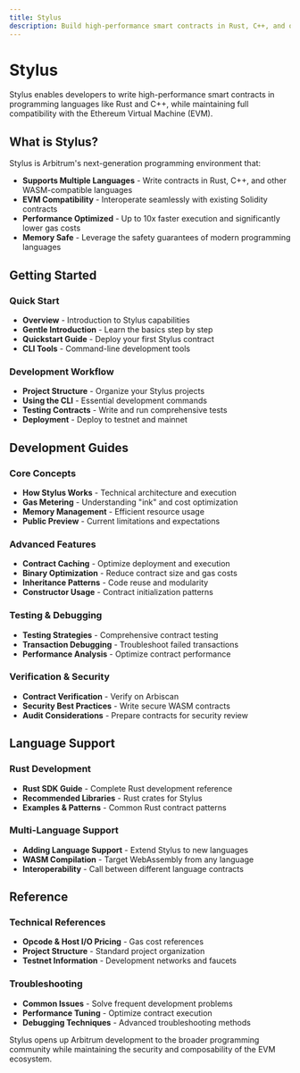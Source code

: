 ```yaml
---
title: Stylus
description: Build high-performance smart contracts in Rust, C++, and other WASM languages
---
```


# Stylus

Stylus enables developers to write high-performance smart contracts in programming languages like Rust and C++, while maintaining full compatibility with the Ethereum Virtual Machine (EVM).

## What is Stylus?

Stylus is Arbitrum's next-generation programming environment that:

- **Supports Multiple Languages** - Write contracts in Rust, C++, and other WASM-compatible languages
- **EVM Compatibility** - Interoperate seamlessly with existing Solidity contracts
- **Performance Optimized** - Up to 10x faster execution and significantly lower gas costs
- **Memory Safe** - Leverage the safety guarantees of modern programming languages

## Getting Started

### Quick Start
- **Overview** - Introduction to Stylus capabilities
- **Gentle Introduction** - Learn the basics step by step
- **Quickstart Guide** - Deploy your first Stylus contract
- **CLI Tools** - Command-line development tools

### Development Workflow
- **Project Structure** - Organize your Stylus projects
- **Using the CLI** - Essential development commands
- **Testing Contracts** - Write and run comprehensive tests
- **Deployment** - Deploy to testnet and mainnet

## Development Guides

### Core Concepts
- **How Stylus Works** - Technical architecture and execution
- **Gas Metering** - Understanding "ink" and cost optimization
- **Memory Management** - Efficient resource usage
- **Public Preview** - Current limitations and expectations

### Advanced Features
- **Contract Caching** - Optimize deployment and execution
- **Binary Optimization** - Reduce contract size and gas costs
- **Inheritance Patterns** - Code reuse and modularity
- **Constructor Usage** - Contract initialization patterns

### Testing & Debugging
- **Testing Strategies** - Comprehensive contract testing
- **Transaction Debugging** - Troubleshoot failed transactions
- **Performance Analysis** - Optimize contract performance

### Verification & Security
- **Contract Verification** - Verify on Arbiscan
- **Security Best Practices** - Write secure WASM contracts
- **Audit Considerations** - Prepare contracts for security review

## Language Support

### Rust Development
- **Rust SDK Guide** - Complete Rust development reference
- **Recommended Libraries** - Rust crates for Stylus
- **Examples & Patterns** - Common Rust contract patterns

### Multi-Language Support
- **Adding Language Support** - Extend Stylus to new languages
- **WASM Compilation** - Target WebAssembly from any language
- **Interoperability** - Call between different language contracts

## Reference

### Technical References
- **Opcode & Host I/O Pricing** - Gas cost references
- **Project Structure** - Standard project organization
- **Testnet Information** - Development networks and faucets

### Troubleshooting
- **Common Issues** - Solve frequent development problems
- **Performance Tuning** - Optimize contract execution
- **Debugging Techniques** - Advanced troubleshooting methods

Stylus opens up Arbitrum development to the broader programming community while maintaining the security and composability of the EVM ecosystem.